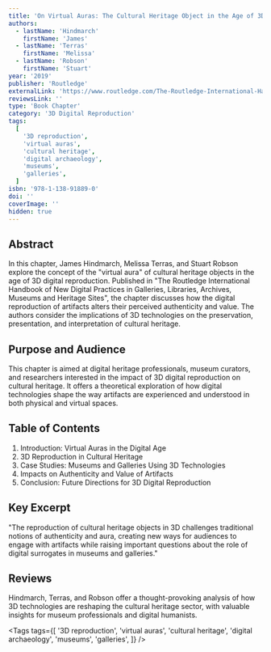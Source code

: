 ```yaml
---
title: 'On Virtual Auras: The Cultural Heritage Object in the Age of 3D Digital Reproduction'
authors:
  - lastName: 'Hindmarch'
    firstName: 'James'
  - lastName: 'Terras'
    firstName: 'Melissa'
  - lastName: 'Robson'
    firstName: 'Stuart'
year: '2019'
publisher: 'Routledge'
externalLink: 'https://www.routledge.com/The-Routledge-International-Handbook-of-New-Digital-Practices-in-Galleries/Lewi-Smith-Cooke-vom-Lehn/p/book/9781138918890'
reviewsLink: ''
type: 'Book Chapter'
category: '3D Digital Reproduction'
tags:
  [
    '3D reproduction',
    'virtual auras',
    'cultural heritage',
    'digital archaeology',
    'museums',
    'galleries',
  ]
isbn: '978-1-138-91889-0'
doi: ''
coverImage: ''
hidden: true
---
```


## Abstract

In this chapter, James Hindmarch, Melissa Terras, and Stuart Robson explore the concept of the "virtual aura" of cultural heritage objects in the age of 3D digital reproduction. Published in "The Routledge International Handbook of New Digital Practices in Galleries, Libraries, Archives, Museums and Heritage Sites", the chapter discusses how the digital reproduction of artifacts alters their perceived authenticity and value. The authors consider the implications of 3D technologies on the preservation, presentation, and interpretation of cultural heritage.

## Purpose and Audience

This chapter is aimed at digital heritage professionals, museum curators, and researchers interested in the impact of 3D digital reproduction on cultural heritage. It offers a theoretical exploration of how digital technologies shape the way artifacts are experienced and understood in both physical and virtual spaces.

## Table of Contents

1. Introduction: Virtual Auras in the Digital Age
2. 3D Reproduction in Cultural Heritage
3. Case Studies: Museums and Galleries Using 3D Technologies
4. Impacts on Authenticity and Value of Artifacts
5. Conclusion: Future Directions for 3D Digital Reproduction

## Key Excerpt

"The reproduction of cultural heritage objects in 3D challenges traditional notions of authenticity and aura, creating new ways for audiences to engage with artifacts while raising important questions about the role of digital surrogates in museums and galleries."

## Reviews

Hindmarch, Terras, and Robson offer a thought-provoking analysis of how 3D technologies are reshaping the cultural heritage sector, with valuable insights for museum professionals and digital humanists.

<Tags
  tags={[
    '3D reproduction',
    'virtual auras',
    'cultural heritage',
    'digital archaeology',
    'museums',
    'galleries',
  ]}
/>
